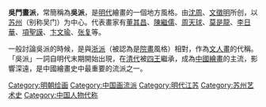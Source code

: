 {{Unreferenced|time=2014-11-25T16:38:32+00:00}}{{Expand|time=2014-11-25T16:38:32+00:00}}
'''吳門畫派'''，常簡稱為'''吳派'''，是[[明朝|明代]]繪畫的一個地方風格。由[[沈周|沈周]]、[[文徵明|文徵明]]所创，以[[苏州|苏州]]（别称吴门）为中心。代表畫家有[[董其昌|董其昌]]、[[陳繼儒|陳繼儒]]、[[周天球|周天球]]、[[莫是龍|莫是龍]]、[[李日華|李日華]]、[[項聖謨|項聖謨]]、[[卞文瑜|卞文瑜]]、[[张复|张复]]等。

一般討論吳派的時候，是與[[浙派|浙派]]（被認為是[[院畫|院畫]]風格）相對，作為[[文人畫|文人畫]]的代稱。「吳派」一詞自明代末期開始出現，在[[清朝|清代]]被[[四王|四王]]繼承，成為[[中国画|中國繪畫]]的主流，影響深遠，是中國繪畫史中最重要的流派之一。

{{DEFAULTSORT:W吳門畫派}}
[[Category:明朝绘画|Category:明朝绘画]]
[[Category:中国画流派|Category:中国画流派]]
[[Category:明代江苏|Category:明代江苏]]
[[Category:苏州艺术史|Category:苏州艺术史]]
[[Category:中国人物代称|Category:中国人物代称]]
